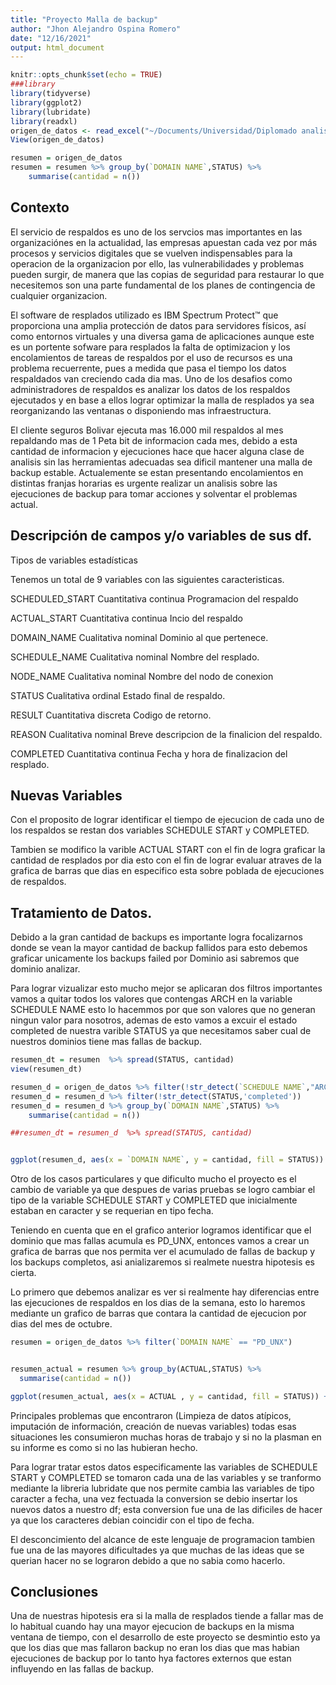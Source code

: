 ```yaml
---
title: "Proyecto Malla de backup"
author: "Jhon Alejandro Ospina Romero"
date: "12/16/2021"
output: html_document
---
```


```r
knitr::opts_chunk$set(echo = TRUE)
###library
library(tidyverse)
library(ggplot2)
library(lubridate)
library(readxl)
origen_de_datos <- read_excel("~/Documents/Universidad/Diplomado analisis de datos/origen_de_datos.xlsx")
View(origen_de_datos)

resumen = origen_de_datos
resumen = resumen %>% group_by(`DOMAIN NAME`,STATUS) %>% 
    summarise(cantidad = n())
```

## Contexto

El servicio de respaldos es uno de los servcios mas importantes en las organizaciónes en la actualidad, las empresas apuestan cada vez por más procesos y servicios digitales que se vuelven indispensables para la operacion de la organizacion por ello, las vulnerabilidades y problemas pueden surgir, de manera que las copias de seguridad para restaurar lo que necesitemos son una parte fundamental de los planes de contingencia de cualquier organizacion.

El software de resplados utilizado es IBM Spectrum Protect™ que proporciona una amplia protección de datos para servidores físicos, así como entornos virtuales y una diversa gama de aplicaciones aunque este es un portente sofware para resplados la falta de optimizacion y los encolamientos de tareas de respaldos por el uso de recursos es una problema recuerrente, pues a medida que pasa el tiempo los datos respaldados van creciendo cada dia mas. Uno de los desafios como administradores de respaldos es analizar los datos de los respaldos ejecutados y en base a ellos lograr optimizar la malla de resplados ya sea reorganizando las ventanas o disponiendo mas infraestructura.

El cliente seguros Bolivar ejecuta mas 16.000 mil respaldos al mes repaldando mas de 1 Peta bit de informacion cada mes, debido a esta cantidad de informacion y ejecuciones hace que hacer alguna clase de analisis sin las herramientas adecuadas sea dificil mantener una malla de backup estable. Actualemente se estan presentando encolamientos en distintas franjas horarias es urgente realizar un analisis sobre las ejecuciones de backup para tomar acciones y solventar el problemas actual.
	
## Descripción de campos y/o variables de sus df.

Tipos de variables estadísticas

Tenemos un total de 9 variables con las siguientes caracteristicas.

SCHEDULED_START Cuantitativa continua
Programacion del respaldo

ACTUAL_START Cuantitativa continua
Incio del respaldo

DOMAIN_NAME Cualitativa nominal
Dominio al que pertenece.


SCHEDULE_NAME Cualitativa nominal
Nombre del resplado.

NODE_NAME Cualitativa nominal
Nombre del nodo de conexion

STATUS Cualitativa ordinal
Estado final de respaldo.

RESULT Cuantitativa discreta
Codigo de retorno.

REASON Cualitativa nominal
Breve descripcion de la finalicion del respaldo.

COMPLETED Cuantitativa continua
Fecha y hora de finalizacion del resplado.

## Nuevas Variables

Con el proposito de lograr identificar el tiempo de ejecucion de cada uno de los respaldos se restan dos variables SCHEDULE START y COMPLETED.

Tambien se modifico la varible ACTUAL START con el fin de logra graficar la cantidad de resplados por dia esto con el fin de lograr evaluar atraves de la grafica de barras que dias en especifico esta sobre poblada de ejecuciones de respaldos.

## Tratamiento de Datos.

Debido a la gran cantidad de backups es importante logra focalizarnos donde se vean la mayor cantidad de backup fallidos para esto debemos graficar unicamente los backups failed por Dominio asi sabremos que dominio analizar.

Para lograr vizualizar esto mucho mejor se aplicaran dos filtros importantes vamos a quitar todos los valores que contengas ARCH en la variable SCHEDULE NAME esto lo hacemmos por que son valores que no generan ningun valor para nosotros, ademas de esto vamos a excuir el estado completed de nuestra varible STATUS ya que necesitamos saber cual de nuestros dominios tiene mas fallas de backup.


```r
resumen_dt = resumen  %>% spread(STATUS, cantidad)
view(resumen_dt)
```



```r
resumen_d = origen_de_datos %>% filter(!str_detect(`SCHEDULE NAME`,"ARCH"))
resumen_d = resumen_d %>% filter(!str_detect(STATUS,'completed'))
resumen_d = resumen_d %>% group_by(`DOMAIN NAME`,STATUS) %>% 
    summarise(cantidad = n())

##resumen_dt = resumen_d  %>% spread(STATUS, cantidad)


ggplot(resumen_d, aes(x = `DOMAIN NAME`, y = cantidad, fill = STATUS)) + geom_bar(stat='identity')

```


Otro de los casos particulares y que dificulto mucho el proyecto es el cambio de variable ya que despues de varias pruebas se logro cambiar el tipo de la variable SCHEDULE START y COMPLETED que inicialmente estaban en caracter y se requerian en tipo fecha.

Teniendo en cuenta que en el grafico anterior logramos identificar que el dominio que mas fallas acumula es PD_UNX, entonces vamos a crear un grafica de barras que nos permita ver el acumulado de fallas de backup y los backups completos, asi anializaremos si realmete nuestra hipotesis es cierta.

Lo primero que debemos analizar es ver si realmente hay diferencias entre las ejecuciones de respaldos en los dias de la semana, esto lo haremos mediante un grafico de barras que contara la cantidad de ejecucion por dias del mes de octubre.

```r
resumen = origen_de_datos %>% filter(`DOMAIN NAME` == "PD_UNX")


resumen_actual = resumen %>% group_by(ACTUAL,STATUS) %>% 
  summarise(cantidad = n())

ggplot(resumen_actual, aes(x = ACTUAL , y = cantidad, fill = STATUS)) + geom_bar(stat='identity')


```
	
Principales problemas que encontraron (Limpieza de datos atípicos, imputación de información, creación de nuevas variables) todas esas situaciones les consumieron muchas horas de trabajo y si no la plasman en su informe es como si no las hubieran hecho.

Para lograr tratar estos datos especificamente las variables de SCHEDULE START y COMPLETED se tomaron cada una de las variables y se tranformo mediante la libreria lubridate que nos permite cambia las variables de tipo caracter a fecha, una vez fectuada la conversion se debio insertar los nuevos datos a nuestro df; esta conversion fue una de las dificiles de hacer ya que los caracteres debian coincidir con el tipo de fecha.

El desconcimiento del alcance de este lenguaje de programacion tambien fue una de las mayores dificultades ya que muchas de las ideas que se querian hacer no se lograron debido a que no sabia como hacerlo.

## Conclusiones

Una de nuestras hipotesis era si la malla de resplados tiende a fallar mas de lo habitual cuando hay una mayor ejecucion de backups en la misma ventana de tiempo, con el desarrollo de este proyecto se desmintio esto ya que los dias que mas fallaron backup no eran los dias que mas habian ejecuciones de backup por lo tanto hya factores externos que estan influyendo en las fallas de backup.

	




